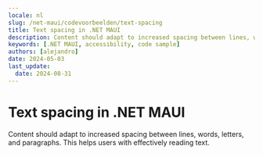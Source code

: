 ```yaml
---
locale: nl
slug: /net-maui/codevoorbeelden/text-spacing
title: Text spacing in .NET MAUI
description: Content should adapt to increased spacing between lines, words, letters, and paragraphs.
keywords: [.NET MAUI, accessibility, code sample]
authors: [alejandro]
date: 2024-05-03
last_update:
  date: 2024-08-31
---
```


# Text spacing in .NET MAUI

Content should adapt to increased spacing between lines, words, letters, and paragraphs. This helps users with effectively reading text.

<CodeSample id="text-spacing" platform="net-maui" locale="en"/>
